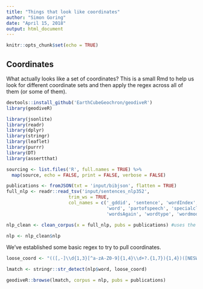 ```yaml
---
title: "Things that look like coordinates"
author: "Simon Goring"
date: "April 15, 2018"
output: html_document
---
```


```r
knitr::opts_chunk$set(echo = TRUE)
```

## Coordinates

What actually looks like a set of coordinates?  This is a small Rmd to help us look for different coordinate sets and then apply the regex across all of them (or some of them).

```r
devtools::install_github('EarthCubeGeochron/geodiveR')
library(geodiveR)

library(jsonlite)
library(readr)
library(dplyr)
library(stringr)
library(leaflet)
library(purrr)
library(DT)
library(assertthat)

sourcing <- list.files('R', full.names = TRUE) %>% 
  map(source, echo = FALSE, print = FALSE, verbose = FALSE)

publications <- fromJSON(txt = 'input/bibjson', flatten = TRUE)
full_nlp <- readr::read_tsv('input/sentences_nlp352', 
                       trim_ws = TRUE,
                       col_names = c('_gddid', 'sentence', 'wordIndex', 
                                     'word', 'partofspeech', 'specialclass', 
                                     'wordsAgain', 'wordtype', 'wordmodified'))

nlp_clean <- clean_corpus(x = full_nlp, pubs = publications) #uses the clean_corpus.R function

nlp <- nlp_clean$nlp

```

We've established some basic regex to try to pull coordinates.

```r

loose_coord <- "(([,-]\\d{1,3}[^a-zA-Z0-9]{1,4}\\d+?.{1,7}){1,4})([NESWnesw]?),"

lmatch <- stringr::str_detect(nlp$word, loose_coord)

geodiveR::browse(lmatch, corpus = nlp, pubs = publications)

```

